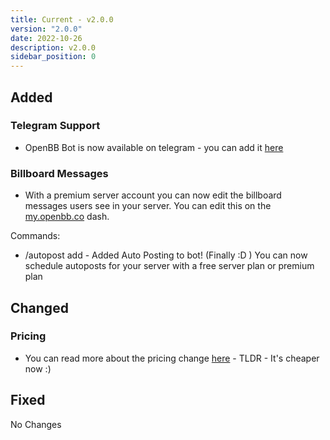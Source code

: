 ```yaml
---
title: Current - v2.0.0
version: "2.0.0"
date: 2022-10-26
description: v2.0.0
sidebar_position: 0
---
```


## Added

### Telegram Support
- OpenBB Bot is now available on telegram - you can add it <a href="https://openbb.co/bot-telegram" rel="noopener noreferrer" target="_blank" className="_hyper-link">here</a>

### Billboard Messages
- With a premium server account you can now edit the billboard messages users see in your server. You can edit this on the [my.openbb.co](https://my.openbb.co) dash.

Commands:


- /autopost add - Added Auto Posting to bot! (Finally :D ) You can now schedule autoposts for your server with a free server plan or premium plan


## Changed

### Pricing
- You can read more about the pricing change <a href="https://openbb.co/blog/openbb-bot-price-change" rel="noopener noreferrer" target="_blank" className="_hyper-link">here</a> - TLDR - It's cheaper now :)

## Fixed

No Changes
